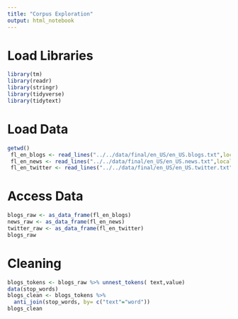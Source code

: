 ```yaml
---
title: "Corpus Exploration"
output: html_notebook
---
```


# Load Libraries 
```r
library(tm)
library(readr)
library(stringr)
library(tidyverse)
library(tidytext)


```

# Load Data
```r
getwd()
 fl_en_blogs <- read_lines("../../data/final/en_US/en_US.blogs.txt",locale = locale(encoding = "UTF-8"))
 fl_en_news <- read_lines("../../data/final/en_US/en_US.news.txt",locale = locale(encoding = "UTF-8"))
 fl_en_twitter <- read_lines("../../data/final/en_US/en_US.twitter.txt",locale = locale(encoding = "UTF-8")) 
```

# Access Data
```r
blogs_raw <- as_data_frame(fl_en_blogs)
news_raw <- as_data_frame(fl_en_news)
twitter_raw <- as_data_frame(fl_en_twitter)
blogs_raw
```



# Cleaning  
```r
blogs_tokens <- blogs_raw %>% unnest_tokens( text,value)
data(stop_words)
blogs_clean <- blogs_tokens %>%
  anti_join(stop_words, by= c("text"="word"))
blogs_clean
```

